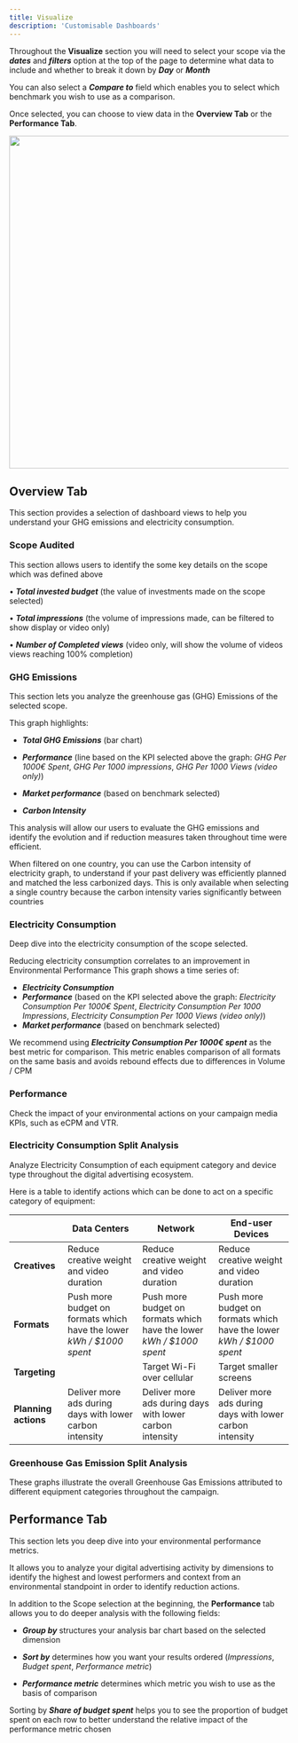 ```yaml
---
title: Visualize
description: 'Customisable Dashboards'
---
```



Throughout the **Visualize** section you will need to select your scope via the ***dates*** and ***filters*** option at the top of the page to determine what data to include and whether to break it down by ***Day*** or ***Month***

You can also select a ***Compare to*** field which enables you to select which benchmark you wish to use as a comparison.

Once selected, you can choose to view data in the **Overview Tab** or the **Performance Tab**.

<img width="600" src="/images/visualisefig1.webp" />



## Overview Tab
 

This section provides a selection of dashboard views to help you understand your GHG emissions and electricity consumption.

### Scope Audited

This section allows users to identify the some key details on the scope which was defined above

• ***Total invested budget*** (the value of investments made on the scope selected)

• ***Total impressions*** (the volume of impressions made, can be filtered to show display
or video only)

• ***Number of Completed views*** (video only, will show the volume of videos views reaching 100% completion)



### GHG Emissions

This section lets you analyze the greenhouse gas (GHG) Emissions of the selected scope.

This graph highlights:

- ***Total GHG Emissions*** (bar chart)

- ***Performance*** (line based on the KPI selected above the graph: *GHG Per 1000€ Spent*, *GHG Per 1000 impressions*, *GHG Per 1000 Views (video only)*)

- ***Market performance*** (based on benchmark selected)

- ***Carbon Intensity***

This analysis will allow our users to evaluate the GHG emissions and identify the evolution and if reduction measures taken throughout time were efficient.

<Tip> When filtered on one country, you can use the Carbon intensity of electricity graph, to understand if your past delivery was efficiently planned and matched the less carbonized days. This is only available when selecting a single country because the carbon intensity varies significantly between countries </Tip>

### Electricity Consumption

Deep dive into the electricity consumption of the scope selected. 

<Note> Reducing electricity consumption correlates to an improvement in Environmental Performance  </Note>
This graph shows a time series of:

- ***Electricity Consumption***
- ***Performance*** (based on the KPI selected above the graph: *Electricity Consumption
Per 1000€ Spent*, *Electricity Consumption Per 1000 Impressions*, *Electricity Consumption Per 1000 Views (video only)*)
- ***Market performance*** (based on benchmark selected)

<Tip> We recommend using ***Electricity Consumption Per 1000€ spent*** as the best metric for comparison. This metric enables comparison of all formats on the same basis and avoids rebound effects due to differences in Volume / CPM </Tip>

### Performance

Check the impact of your environmental actions on your campaign media KPIs, such as eCPM and VTR. 

### Electricity Consumption Split Analysis

Analyze Electricity Consumption of each equipment category and device type throughout the digital advertising ecosystem.

Here is a table to identify actions which can be done to act on a specific category of equipment:


|  | Data Centers | Network | End-user Devices |
| --- | --- | --- | --- |
| **Creatives** | Reduce creative weight and video duration | Reduce creative weight and video duration | Reduce creative weight and video duration |
| **Formats** | Push more budget on formats which have the lower *kWh / $1000 spent* | Push more budget on formats which have the lower *kWh / $1000 spent* | Push more budget on formats which have the lower *kWh / $1000 spent* |
| **Targeting** | | Target Wi-Fi over cellular | Target smaller screens |
| **Planning actions** | Deliver more ads during days with lower carbon intensity | Deliver more ads during days with lower carbon intensity | Deliver more ads during days with lower carbon intensity |

### Greenhouse Gas Emission Split Analysis

These graphs illustrate the overall Greenhouse Gas Emissions attributed to different equipment categories throughout the campaign. 



## Performance Tab

This section lets you deep dive into your environmental performance metrics.

It allows you to analyze your digital advertising activity by dimensions to identify the highest and lowest performers and context from an environmental standpoint in order to identify reduction actions.

In addition to the Scope selection at the beginning, the **Performance** tab allows you to do deeper analysis with the following fields:

- ***Group by*** structures your analysis bar chart based on the selected dimension

- ***Sort by*** determines how you want your results ordered
(*Impressions*, *Budget spent*, *Performance metric*)

- ***Performance metric*** determines which metric you wish to use as the basis of comparison

<Tip> Sorting by ***Share of budget spent*** helps you to see the proportion of budget spent on each row to better understand the relative impact of the performance metric chosen </Tip>


